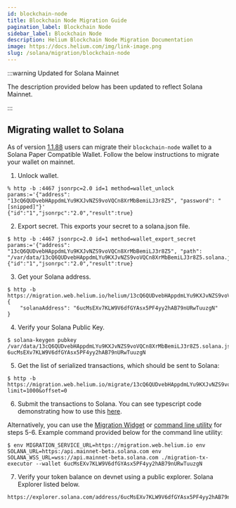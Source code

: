 ```yaml
---
id: blockchain-node
title: Blockchain Node Migration Guide
pagination_label: Blockchain Node
sidebar_label: Blockchain Node
description: Helium Blockchain Node Migration Documentation
image: https://docs.helium.com/img/link-image.png
slug: /solana/migration/blockchain-node
---
```



<LegacyContentBanner />

:::warning Updated for Solana Mainnet

The description provided below has been updated to reflect Solana Mainnet.

:::

## Migrating wallet to Solana

As of version [1.1.88](https://github.com/helium/blockchain-node/releases/tag/1.1.88) users can
migrate their `blockchain-node` wallet to a Solana Paper Compatible Wallet. Follow the below
instructions to migrate your wallet on mainnet.

1. Unlock wallet.

```
% http -b :4467 jsonrpc=2.0 id=1 method=wallet_unlock params:='{"address": "13cQ6QUDvebHAppdmLYu9KXJvNZS9voVQCn8XrMbBemiLJ3r8Z5", "password": "[snipped]"}'
{"id":"1","jsonrpc":"2.0","result":true}
```

2. Export secret. This exports your secret to a solana.json file.

```
$ http -b :4467 jsonrpc=2.0 id=1 method=wallet_export_secret params:='{"address": "13cQ6QUDvebHAppdmLYu9KXJvNZS9voVQCn8XrMbBemiLJ3r8Z5", "path": "/var/data/13cQ6QUDvebHAppdmLYu9KXJvNZS9voVQCn8XrMbBemiLJ3r8Z5.solana.json"}'
{"id":"1","jsonrpc":"2.0","result":true}
```

3. Get your Solana address.

```
$ http -b https://migration.web.helium.io/helium/13cQ6QUDvebHAppdmLYu9KXJvNZS9voVQCn8XrMbBemiLJ3r8Z5
{
    "solanaAddress": "6ucMsEXv7KLW9V6dfGYAsx5PF4yy2hAB79nURwTuuzgN"
}
```

4. Verify your Solana Public Key.

```
$ solana-keygen pubkey /var/data/13cQ6QUDvebHAppdmLYu9KXJvNZS9voVQCn8XrMbBemiLJ3r8Z5.solana.json
6ucMsEXv7KLW9V6dfGYAsx5PF4yy2hAB79nURwTuuzgN
```

5. Get the list of serialized transactions, which should be sent to Solana:

```
$ http -b https://migration.web.helium.io/migrate/13cQ6QUDvebHAppdmLYu9KXJvNZS9voVQCn8XrMbBemiLJ3r8Z5?limit=1000&offset=0

```

6. Submit the transactions to Solana. You can see typescript code demonstrating how to use this
   [here](https://github.com/helium/helium-program-library/blob/master/packages/migration-service/src/test-submit.ts#L37).

Alternatively, you can use the
[Migration Widget](/solana/migration/exchange#mapping-helium-wallets-to-solana-wallets) or
[command line utility](https://github.com/helium/helium-program-library/releases/tag/v0.0.27-migration-cli)
for steps 5-6. Example command provided below for the command line utility:

```
$ env MIGRATION_SERVICE_URL=https://migration.web.helium.io env SOLANA_URL=https:/api.mainnet-beta.solana.com env SOLANA_WSS_URL=wss://api.mainnet-beta.solana.com ./migration-tx-executor --wallet 6ucMsEXv7KLW9V6dfGYAsx5PF4yy2hAB79nURwTuuzgN
```

7. Verify your token balance on devnet using a public explorer. Solana Explorer listed below.

```
https://explorer.solana.com/address/6ucMsEXv7KLW9V6dfGYAsx5PF4yy2hAB79nURwTuuzgN
```
